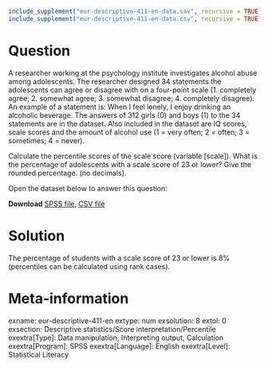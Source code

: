 ```{r, echo = FALSE, results = "hide"}
include_supplement("eur-descriptive-411-en-data.sav", recursive = TRUE)
include_supplement("eur-descriptive-411-en-data.csv", recursive = TRUE)
```

Question
========
A researcher working at the psychology institute investigates alcohol abuse among adolescents. The researcher designed 34 statements the adolescents can agree or disagree with on a four-point scale (1. completely agree; 2. somewhat agree; 3. somewhat disagree; 4. completely disagree). An example of a statement is: When I feel lonely, I enjoy drinking an alcoholic beverage. The answers of 312 girls (0) and boys (1) to the 34 statements are in the dataset. Also included in the dataset are IQ scores, scale scores and the amount of alcohol use (1 = very often; 2 = often; 3 = sometimes; 4 = never).

Calculate the percentile scores of the scale score (variable [scale]). What is the percentage of adolescents with a scale score of 23 or lower? Give the rounded percentage. (no decimals).

Open the dataset below to answer this question:

**Download** [SPSS file](eur-descriptive-411-en-data.sav), [CSV file](eur-descriptive-411-en-data.csv)


Solution
========
The percentage of students with a scale score of 23 or lower is 8% (percentiles can be calculated using rank cases).


Meta-information
================
exname: eur-descriptive-411-en
extype: num
exsolution: 8
extol: 0
exsection: Descriptive statistics/Score interpretation/Percentile
exextra[Type]: Data manipulation, Interpreting output, Calculation
exextra[Program]: SPSS
exextra[Language]: English
exextra[Level]: Statistical Literacy
